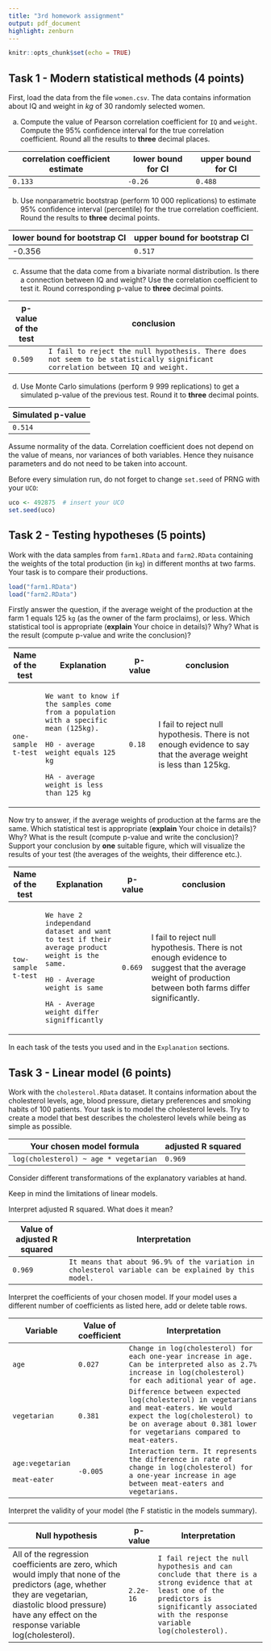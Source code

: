 ```yaml
---
title: "3rd homework assignment"
output: pdf_document
highlight: zenburn
---
```


```r
knitr::opts_chunk$set(echo = TRUE)
```

## Task 1 - Modern statistical methods (4 points)

First, load the data from the file `women.csv`. The data contains information about IQ and weight in $kg$ of 30 randomly selected women.

a)  Compute the value of Pearson correlation coefficient for `IQ` and `weight`. Compute the 95% confidence interval for the true correlation coefficient. Round all the results to **three** decimal places.

+----------------------------------+--------------------+--------------------+
| correlation coefficient estimate | lower bound for CI | upper bound for CI |
+==================================+====================+====================+
| `0.133`                          | `-0.26`            | `0.488`            |
+----------------------------------+--------------------+--------------------+

b)  Use nonparametric bootstrap (perform 10 000 replications) to estimate 95% confidence interval (percentile) for the true correlation coefficient. Round the results to **three** decimal points.

| lower bound for bootstrap CI | upper bound for bootstrap CI |
|------------------------------|------------------------------|
| -0.356                       | `0.517`                      |

c)  Assume that the data come from a bivariate normal distribution. Is there a connection between IQ and weight? Use the correlation coefficient to test it. Round corresponding p-value to **three** decimal points.

+---------------------+--------------------------------------------------------------------------------------------------------------------------------+
| p-value of the test | conclusion                                                                                                                     |
+=====================+================================================================================================================================+
| `0.509`             | `I fail to reject the null hypothesis. There does not seem to be statistically significant correlation between IQ and weight.` |
+---------------------+--------------------------------------------------------------------------------------------------------------------------------+

d)  Use Monte Carlo simulations (perform 9 999 replications) to get a simulated p-value of the previous test. Round it to **three** decimal points.

| Simulated p-value |
|-------------------|
| `0.514`           |

\textcolor{blue}{\textbf{Hint:}} Assume normality of the data. Correlation coefficient does not depend on the value of means, nor variances of both variables. Hence they \textcolor{red}{\textbf{are not}} nuisance parameters and do not need to be taken into account.

\textcolor{red}{\textbf{Caution:}} Before every simulation run, do not forget to change `set.seed` of PRNG with your `UCO`:

```r
uco <- 492875  # insert your UCO
set.seed(uco)
```

\newpage

## Task 2 - Testing hypotheses (5 points)

Work with the data samples from `farm1.RData` and `farm2.RData` containing the weights of the total production (in `kg`) in different months at two farms. Your task is to compare their productions.

```r
load("farm1.RData")
load("farm2.RData")
```

Firstly answer the question, if the average weight of the production at the farm 1 equals 125 `kg` (as the owner of the farm proclaims), or less. Which statistical tool is appropriate (**explain** Your choice in details)? Why? What is the result (compute p-value and write the conclusion)?

+---------------------+---------------------------------------------------------------------------------------+---------------+-------------------------------------------------------------------------------------------------------------------+
| Name of the test    | Explanation                                                                           | p-value       | conclusion                                                                                                        |
+=====================+=======================================================================================+===============+===================================================================================================================+
| `one-sample t-test` | `We want to know if the samples come from a population with a specific mean (125kg).` | `0.18`        | I fail to reject null hypothesis. There is not enough evidence to say that the average weight is less than 125kg. |
|                     |                                                                                       |               |                                                                                                                   |
|                     | `H0 - average weight equals 125 kg`                                                   |               |                                                                                                                   |
|                     |                                                                                       |               |                                                                                                                   |
|                     | `HA - average weight is less than 125 kg`                                             |               |                                                                                                                   |
+---------------------+---------------------------------------------------------------------------------------+---------------+-------------------------------------------------------------------------------------------------------------------+

Now try to answer, if the average weights of production at the farms are the same. Which statistical test is appropriate (**explain** Your choice in details)? Why? What is the result (compute p-value and write the conclusion)? Support your conclusion by **one** suitable figure, which will visualize the results of your test (the averages of the weights, their difference etc.).

+---------------------+-----------------------------------------------------------------------------------------------+---------------+----------------------------------------------------------------------------------------------------------------------------------------------------------+
| Name of the test    | Explanation                                                                                   | p-value       | conclusion                                                                                                                                               |
+=====================+===============================================================================================+===============+==========================================================================================================================================================+
| `tow-sample t-test` | `We have 2 independand dataset and want to test if their average product weight is the same.` | `0.669`       | I fail to reject null hypothesis. There is not enough evidence to suggest that the average weight of production between both farms differ significantly. |
|                     |                                                                                               |               |                                                                                                                                                          |
|                     | `H0 - Average weight is same`                                                                 |               |                                                                                                                                                          |
|                     |                                                                                               |               |                                                                                                                                                          |
|                     | `HA - Average weight differ signifficantly`                                                   |               |                                                                                                                                                          |
+---------------------+-----------------------------------------------------------------------------------------------+---------------+----------------------------------------------------------------------------------------------------------------------------------------------------------+

In each task \textcolor{red}{\textbf{check the assumptions}} of the tests you used and \textcolor{red}{\textbf{name them all}} in the `Explanation` sections.

## Task 3 - Linear model (6 points)

Work with the `cholesterol.RData` dataset. It contains information about the cholesterol levels, age, blood pressure, dietary preferences and smoking habits of 100 patients. Your task is to model the cholesterol levels. Try to create a model that best describes the cholesterol levels while being as simple as possible.

| Your chosen model formula             | adjusted R squared |
|---------------------------------------|--------------------|
| `log(cholesterol) ~ age * vegetarian` | `0.969`            |

\textcolor{blue}{\textbf{Hint:}} Consider different transformations of the explanatory variables at hand.

\textcolor{red}{\textbf{Warning:}} Keep in mind the limitations of linear models.

Interpret adjusted R squared. What does it mean?

+-----------------------------+------------------------------------------------------------------------------------------------------+
| Value of adjusted R squared | Interpretation                                                                                       |
+=============================+======================================================================================================+
| `0.969`                     | `It means that about 96.9% of the variation in cholesterol variable can be explained by this model.` |
+-----------------------------+------------------------------------------------------------------------------------------------------+

Interpret the coefficients of your chosen model. If your model uses a different number of coefficients as listed here, add or delete table rows.

+-----------------------------------------+----------------------+-------------------------------------------------------------------------------------------------------------------------------------------------------------------------------------------------+
| Variable                                | Value of coefficient | Interpretation                                                                                                                                                                                  |
+=========================================+======================+=================================================================================================================================================================================================+
| `age`                                   | `0.027`              | `Change in log(cholesterol) for each one-year increase in age. Can be interpreted also as 2.7% increase in log(cholesterol) for each aditional year of age.`                                    |
+-----------------------------------------+----------------------+-------------------------------------------------------------------------------------------------------------------------------------------------------------------------------------------------+
| `vegetarian`                            | `0.381`              | `Difference between expected log(cholesterol) in vegetarians and meat-eaters. We would expect the log(cholesterol) to be on average about 0.381 lower for vegetarians compared to meat-eaters.` |
+-----------------------------------------+----------------------+-------------------------------------------------------------------------------------------------------------------------------------------------------------------------------------------------+
| `age:vegetarian`                        | `-0.005`             | `Interaction term. It represents the difference in rate of change in log(cholesterol) for a one-year increase in age between meat-eaters and vegetarians.`                                      |
|                                         |                      |                                                                                                                                                                                                 |
| `meat-eater`                            |                      |                                                                                                                                                                                                 |
+-----------------------------------------+----------------------+-------------------------------------------------------------------------------------------------------------------------------------------------------------------------------------------------+

Interpret the validity of your model (the F statistic in the models summary).

+--------------------------------------------------------------------------------------------------------------------------------------------------------------------------------------------------------------------+----------------+---------------------------------------------------------------------------------------------------------------------------------------------------------------------------------------------------+
| Null hypothesis                                                                                                                                                                                                    | p-value        | Interpretation                                                                                                                                                                                    |
+====================================================================================================================================================================================================================+================+===================================================================================================================================================================================================+
| All of the regression coefficients are zero, which would imply that none of the predictors (age, whether they are vegetarian, diastolic blood pressure) have any effect on the response variable log(cholesterol). | `2.2e-16`      | `I fail reject the null hypothesis and can conclude that there is a strong evidence that at least one of the predictors is significantly associated with the response variable log(cholesterol).` |
+--------------------------------------------------------------------------------------------------------------------------------------------------------------------------------------------------------------------+----------------+---------------------------------------------------------------------------------------------------------------------------------------------------------------------------------------------------+
